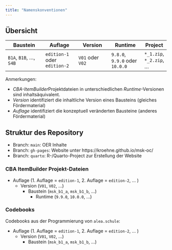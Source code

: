 ```yaml
---
title: "Namenskonventionen"
---
```


## Übersicht

|Baustein|Auflage|Version|Runtime|Project|
|--------|-------|-------|-------|----|
|`B1A`, `B1B`, ..., `S4B`|`edition-1` oder `edition-2`| `V01` oder `V02` | `9.8.0`, `9.9.0` oder `10.0.0`|`*_1.zip`, `*_2.zip`, ...|


Anmerkungen:

* *CBA-ItemBuilder*Projektdateien in unterschiedlichen *Runtime*-Versionen sind inhaltsäquivalent.
* *Version* identifiziert die inhaltliche Version eines Bausteins (gleiches Fördermaterial)
* *Auflage* identifiziert die konzeptuell veränderten Bausteine (anderes Fördermaterial)


## Struktur des Repository  

* Branch: `main`: OER Inhalte
* Branch: `gh-pages`: Website unter https://kroehne.github.io/msk-oc/
* Branch: `quarto`: R-/Quarto-Project zur Erstellung der Website 


### CBA ItemBuilder Projekt-Dateien

* Auflage (1. Auflage = `edition-1`,  2. Auflage = `edition-2`, ... ) 
  - Version (`V01`, `V02`, ...)  
    - Baustein (`msk_b1_a`, `msk_b1_b`, ...)  
      - Runtime (`9.9.0`, `10.0.0`, ...) 

### Codebooks

Codebooks aus der Programmierung von `alea.schule`: 

* Auflage (1. Auflage = `edition-1`,  2. Auflage = `edition-2`, ... ) 
  - Version (`V01`, `V02`, ...)  
    - Baustein (`msk_b1_a`, `msk_b1_b`, ...)  

